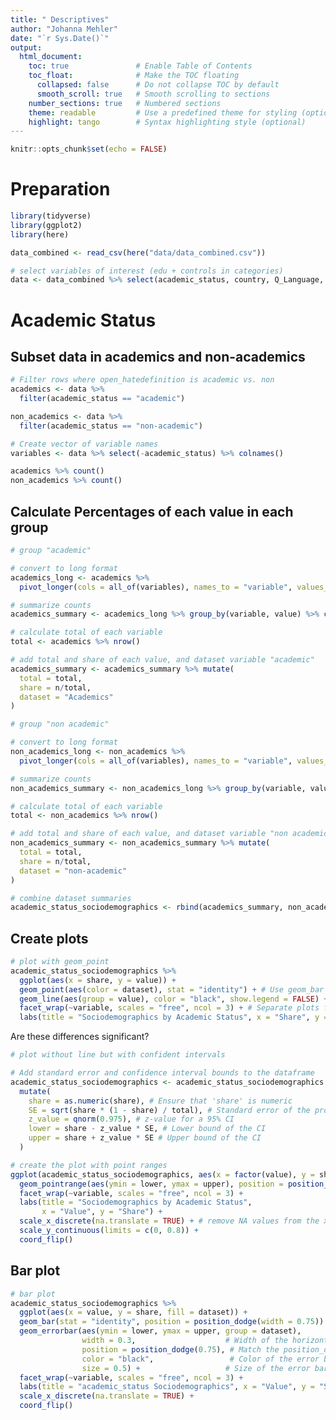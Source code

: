 ```yaml
---
title: " Descriptives"
author: "Johanna Mehler"
date: "`r Sys.Date()`"
output: 
  html_document:
    toc: true               # Enable Table of Contents
    toc_float:              # Make the TOC floating
      collapsed: false      # Do not collapse TOC by default
      smooth_scroll: true   # Smooth scrolling to sections
    number_sections: true   # Numbered sections
    theme: readable         # Use a predefined theme for styling (optional)
    highlight: tango        # Syntax highlighting style (optional)
---
```


```r
knitr::opts_chunk$set(echo = FALSE)
```

# Preparation

```r
library(tidyverse)
library(ggplot2)
library(here)

data_combined <- read_csv(here("data/data_combined.csv"))

# select variables of interest (edu + controls in categories)
data <- data_combined %>% select(academic_status, country, Q_Language, educ_cat, gender, age_cat, minority_cat, polinterest_cat_3, empathy_pc_cat, exp_hate_speech_cat, exp_hostile_engagement_cat, commitment_cat)
```


# Academic Status

## Subset data in academics and non-academics

```r
# Filter rows where open_hatedefinition is academic vs. non
academics <- data %>% 
  filter(academic_status == "academic") 

non_academics <- data %>% 
  filter(academic_status == "non-academic") 

# Create vector of variable names
variables <- data %>% select(-academic_status) %>% colnames()

academics %>% count()
non_academics %>% count()
```

## Calculate Percentages of each value in each group

```r
# group "academic"

# convert to long format
academics_long <- academics %>% 
  pivot_longer(cols = all_of(variables), names_to = "variable", values_to = "value")

# summarize counts
academics_summary <- academics_long %>% group_by(variable, value) %>% count()

# calculate total of each variable
total <- academics %>% nrow()

# add total and share of each value, and dataset variable "academic"
academics_summary <- academics_summary %>% mutate(
  total = total,
  share = n/total,
  dataset = "Academics"
)

# group "non academic"

# convert to long format
non_academics_long <- non_academics %>% 
  pivot_longer(cols = all_of(variables), names_to = "variable", values_to = "value")

# summarize counts
non_academics_summary <- non_academics_long %>% group_by(variable, value) %>% count()

# calculate total of each variable
total <- non_academics %>% nrow()

# add total and share of each value, and dataset variable "non academic"
non_academics_summary <- non_academics_summary %>% mutate(
  total = total,
  share = n/total,
  dataset = "non-academic"
)

# combine dataset summaries
academic_status_sociodemographics <- rbind(academics_summary, non_academics_summary)
```

## Create plots

```r
# plot with geom_point
academic_status_sociodemographics %>% 
  ggplot(aes(x = share, y = value)) +
  geom_point(aes(color = dataset), stat = "identity") + # Use geom_bar to create a bar plot
  geom_line(aes(group = value), color = "black", show.legend = FALSE) +
  facet_wrap(~variable, scales = "free", ncol = 3) + # Separate plots for each Region
  labs(title = "Sociodemographics by Academic Status", x = "Share", y = "Value")
```

Are these differences significant? 

```r
# plot without line but with confident intervals

# Add standard error and confidence interval bounds to the dataframe
academic_status_sociodemographics <- academic_status_sociodemographics %>%
  mutate(
    share = as.numeric(share), # Ensure that 'share' is numeric
    SE = sqrt(share * (1 - share) / total), # Standard error of the proportion
    z_value = qnorm(0.975), # z-value for a 95% CI
    lower = share - z_value * SE, # Lower bound of the CI
    upper = share + z_value * SE # Upper bound of the CI
  )

# create the plot with point ranges
ggplot(academic_status_sociodemographics, aes(x = factor(value), y = share, color = dataset)) +
  geom_pointrange(aes(ymin = lower, ymax = upper), position = position_dodge(width = 0.1), fatten = 1) +
  facet_wrap(~variable, scales = "free", ncol = 3) +
  labs(title = "Sociodemographics by Academic Status",
       x = "Value", y = "Share") +
  scale_x_discrete(na.translate = TRUE) + # remove NA values from the x-axis
  scale_y_continuous(limits = c(0, 0.8)) +
  coord_flip()
```


## Bar plot

```r
# bar plot
academic_status_sociodemographics %>%
  ggplot(aes(x = value, y = share, fill = dataset)) +
  geom_bar(stat = "identity", position = position_dodge(width = 0.75)) + 
  geom_errorbar(aes(ymin = lower, ymax = upper, group = dataset),
                width = 0.3,                    # Width of the horizontal lines at the ends of error bars
                position = position_dodge(0.75), # Match the position_dodge width with geom_bar
                color = "black",                 # Color of the error bars
                size = 0.5) +                   # Size of the error bars, making them narrow
  facet_wrap(~variable, scales = "free", ncol = 3) +
  labs(title = "academic_status Sociodemographics", x = "Value", y = "Share") +
  scale_x_discrete(na.translate = TRUE) +
  coord_flip()

```



